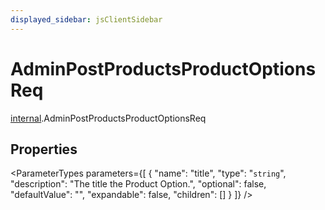 ```yaml
---
displayed_sidebar: jsClientSidebar
---
```



# AdminPostProductsProductOptionsReq

[internal](../../modules/internal.mdx).AdminPostProductsProductOptionsReq

## Properties

<ParameterTypes parameters={[
  {
    "name": "title",
    "type": "`string`",
    "description": "The title the Product Option.",
    "optional": false,
    "defaultValue": "",
    "expandable": false,
    "children": []
  }
]} />
